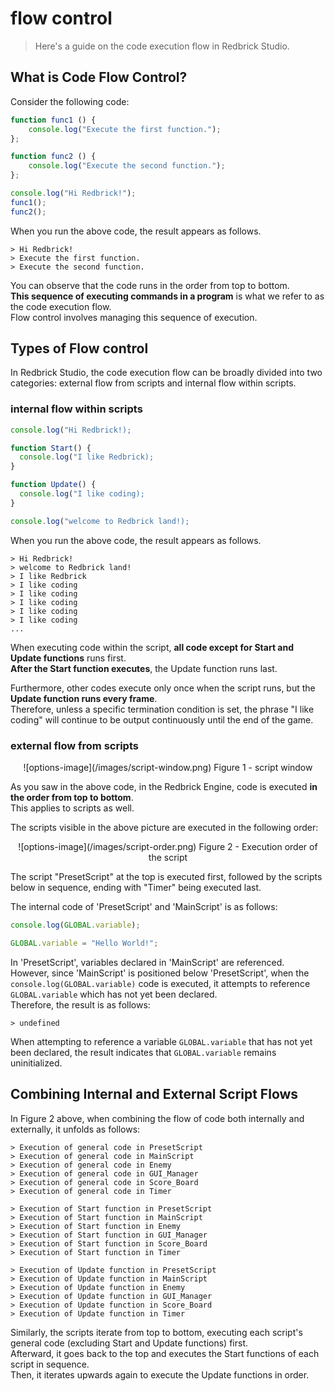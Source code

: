 
# flow control

> Here's a guide on the code execution flow in Redbrick Studio.

## What is Code Flow Control?

Consider the following code:

```js showLineNumbers filename="script"
function func1 () {
    console.log("Execute the first function.");
};

function func2 () {
    console.log("Execute the second function.");
};

console.log("Hi Redbrick!");
func1();
func2();
```

When you run the above code, the result appears as follows.

```showLineNumbers filename="console window"
> Hi Redbrick!
> Execute the first function.
> Execute the second function.
```

You can observe that the code runs in the order from top to bottom.  
**This sequence of executing commands in a program** is what we refer to as the code execution flow.  
Flow control involves managing this sequence of execution.  

## Types of Flow control

In Redbrick Studio, the code execution flow can be broadly divided into two categories: external flow from scripts and internal flow within scripts.

### internal flow within scripts

```js showLineNumbers filename="script"
console.log("Hi Redbrick!);

function Start() {
  console.log("I like Redbrick);
}

function Update() {
  console.log("I like coding);
}

console.log("welcome to Redbrick land!);
```


When you run the above code, the result appears as follows.  

```showLineNumbers filename="console window"
> Hi Redbrick!
> welcome to Redbrick land!
> I like Redbrick
> I like coding
> I like coding
> I like coding
> I like coding
> I like coding
...
```

When executing code within the script, **all code except for Start and Update functions** runs first.  
**After the Start function executes**, the Update function runs last.  

Furthermore, other codes execute only once when the script runs, but the **Update function runs every frame**.  
Therefore, unless a specific termination condition is set, the phrase "I like coding" will continue to be output continuously until the end of the game.  

### external flow from scripts

<Callout type="info">
  <center>![options-image](/images/script-window.png) Figure 1 - script window</center>
</Callout>

As you saw in the above code, in the Redbrick Engine, code is executed **in the order from top to bottom**.  
This applies to scripts as well.  

The scripts visible in the above picture are executed in the following order:  
<Callout type="info">
  <center>![options-image](/images/script-order.png) Figure 2 - Execution order of the script</center>
</Callout>

The script "PresetScript" at the top is executed first, followed by the scripts below in sequence, ending with "Timer" being executed last.  

The internal code of 'PresetScript' and 'MainScript' is as follows:
```js showLineNumbers filename="PresetScript"
console.log(GLOBAL.variable);
```

```js showLineNumbers filename="MainScript"
GLOBAL.variable = "Hello World!";
```

In 'PresetScript', variables declared in 'MainScript' are referenced.  
However, since 'MainScript' is positioned below 'PresetScript', when the `console.log(GLOBAL.variable)` code is executed, it attempts to reference `GLOBAL.variable` which has not yet been declared.  
Therefore, the result is as follows:  

```showLineNumbers filename="console window"
> undefined
```

When attempting to reference a variable `GLOBAL.variable` that has not yet been declared, the result indicates that `GLOBAL.variable` remains uninitialized.  

## Combining Internal and External Script Flows  

In Figure 2 above, when combining the flow of code both internally and externally, it unfolds as follows:  

```showLineNumbers filename="code execute flow"
> Execution of general code in PresetScript  
> Execution of general code in MainScript  
> Execution of general code in Enemy  
> Execution of general code in GUI_Manager  
> Execution of general code in Score_Board  
> Execution of general code in Timer  

> Execution of Start function in PresetScript  
> Execution of Start function in MainScript  
> Execution of Start function in Enemy  
> Execution of Start function in GUI_Manager  
> Execution of Start function in Score_Board  
> Execution of Start function in Timer  

> Execution of Update function in PresetScript  
> Execution of Update function in MainScript  
> Execution of Update function in Enemy  
> Execution of Update function in GUI_Manager  
> Execution of Update function in Score_Board  
> Execution of Update function in Timer
```

Similarly, the scripts iterate from top to bottom, executing each script's general code (excluding Start and Update functions) first.  
Afterward, it goes back to the top and executes the Start functions of each script in sequence.  
Then, it iterates upwards again to execute the Update functions in order.  